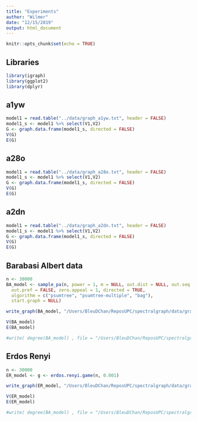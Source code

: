 ```yaml
---
title: "Experiments"
author: "Wilmer"
date: "12/15/2019"
output: html_document
---
```


```r
knitr::opts_chunk$set(echo = TRUE)
```

## Libraries
```r
library(igraph)
library(ggplot2)
library(dplyr)
```

## a1yw
```r
model1 = read.table("../data/graph_a1yw.txt", header = FALSE)
model1_s <- model1 %>% select(V1,V2)
G <- graph.data.frame(model1_s, directed = FALSE)
V(G)
E(G)
```


## a28o
```r
model1 = read.table("../data/graph_a28o.txt", header = FALSE)
model1_s <- model1 %>% select(V1,V2)
G <- graph.data.frame(model1_s, directed = FALSE)
V(G)
E(G)
```


## a2dn
```r
model1 = read.table("../data/graph_a2dn.txt", header = FALSE)
model1_s <- model1 %>% select(V1,V2)
G <- graph.data.frame(model1_s, directed = FALSE)
V(G)
E(G)
```

## Barabasi Albert data
```r
n <- 30000
BA_model <- sample_pa(n, power = 1, m = NULL, out.dist = NULL, out.seq = NULL,
  out.pref = FALSE, zero.appeal = 1, directed = TRUE,
  algorithm = c("psumtree", "psumtree-multiple", "bag"),
  start.graph = NULL)

write_graph(BA_model, "/Users/BleuDChan/ReposUPC/spectralgraph/data/graph_bamodel30k.txt", format = c("edgelist"))

V(BA_model)
E(BA_model)

#write( degree(BA_model) , file = "/Users/BleuDChan/ReposUPC/spectralgraph/data/bamodel30k.txt", format= c("edgelist") )
```

## Erdos Renyi
```r
n <- 30000
ER_model <- g <- erdos.renyi.game(n, 0.001)

write_graph(ER_model, "/Users/BleuDChan/ReposUPC/spectralgraph/data/graph_ermodel30k.txt", format = c("edgelist"))

V(ER_model)
E(ER_model)

#write( degree(BA_model) , file = "/Users/BleuDChan/ReposUPC/spectralgraph/data/bamodel30k.txt", format= c("edgelist") )
```

